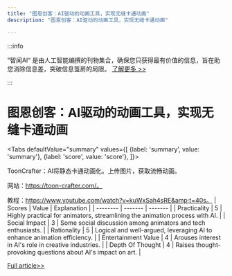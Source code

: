```yaml
---
title: "图恩创客：AI驱动的动画工具，实现无缝卡通动画"
description: "图恩创客：AI驱动的动画工具，实现无缝卡通动画"

---
```



:::info

“智闻AI“ 是由人工智能编撰的刊物集合，确保您只获得最有价值的信息，旨在助您消除信息差，突破信息茧房的局限。  [了解更多 >>](/)

:::

# 图恩创客：AI驱动的动画工具，实现无缝卡通动画


<Tabs
	defaultValue="summary"
	values={[
	{label: 'summary', value: 'summary'},
	{label: 'score', value: 'score'},
]}>
<TabItem value="summary">


ToonCrafter：AI将静态卡通动画化。上传图片，获取流畅动画。

网站：https://toon-crafter.com/。

教程：https://www.youtube.com/watch?v=kuWxSah4sRE&amp;t=40s。
</TabItem>
<TabItem value="score">
	| Scores     | Value   | Explanation |
	| -------- | ------- | ------- |
	| Practicality  | 5    | Highly practical for animators, streamlining the animation process with AI.    |
	| Social Impact | 3     | Some social discussion among animators and tech enthusiasts.    |
	| Rationality    | 5    | Logical and well-argued, leveraging AI to enhance animation efficiency.    |
	| Entertainment Value    | 4    | Arouses interest in AI's role in creative industries.    |
	| Depth Of Thought    | 4    | Raises thought-provoking questions about AI's impact on art.    |
</TabItem>
</Tabs>

[Full article>>](https://github.com/ruanyf/weekly/issues/4613)
